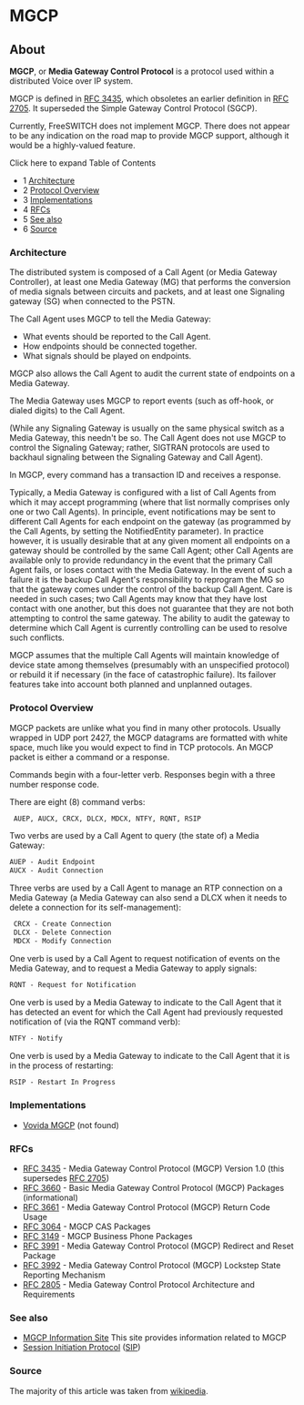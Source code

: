 
# MGCP 

 

## About

**MGCP**, or **Media Gateway Control Protocol** is a protocol used within a distributed Voice over IP system.

MGCP is defined in [RFC 3435](https://tools.ietf.org/html/rfc3435), which obsoletes an earlier definition in [RFC 2705](https://tools.ietf.org/html/rfc2705). It superseded the Simple Gateway Control Protocol (SGCP).

Currently, FreeSWITCH does not implement MGCP. There does not appear to be any indication on the road map to provide MGCP support, although it would be a highly-valued feature.

Click here to expand Table of Contents

* 1 [Architecture](#architecture)
* 2 [Protocol Overview](#protocol-overview)
* 3 [Implementations](#implementations)
* 4 [RFCs](#rfcs)
* 5 [See also](#see-also)
* 6 [Source](#source)

### Architecture

The distributed system is composed of a Call Agent (or Media Gateway Controller), at least one Media Gateway (MG) that performs the conversion of media signals between circuits and packets, and at least one Signaling gateway (SG) when connected to the PSTN.

The Call Agent uses MGCP to tell the Media Gateway:

* What events should be reported to the Call Agent.
* How endpoints should be connected together.
* What signals should be played on endpoints.

MGCP also allows the Call Agent to audit the current state of endpoints on a Media Gateway.

The Media Gateway uses MGCP to report events (such as off-hook, or dialed digits) to the Call Agent.

(While any Signaling Gateway is usually on the same physical switch as a Media Gateway, this needn't be so. The Call Agent does not use MGCP to control the Signaling Gateway; rather, SIGTRAN protocols are used to backhaul signaling between the Signaling Gateway and Call Agent).

In MGCP, every command has a transaction ID and receives a response.

Typically, a Media Gateway is configured with a list of Call Agents from which it may accept programming (where that list normally comprises only one or two Call Agents). In principle, event notifications may be sent to different Call Agents for each endpoint on the gateway (as programmed by the Call Agents, by setting the NotifiedEntity parameter). In practice however, it is usually desirable that at any given moment all endpoints on a gateway should be controlled by the same Call Agent; other Call Agents are available only to provide redundancy in the event that the primary Call Agent fails, or loses contact with the Media Gateway. In the event of such a failure it is the backup Call Agent's responsibility to reprogram the MG so that the gateway comes under the control of the backup Call Agent. Care is needed in such cases; two Call Agents may know that they have lost contact with one another, but this does not guarantee that they are not both attempting to control the same gateway. The ability to audit the gateway to determine which Call Agent is currently controlling can be used to resolve such conflicts.

MGCP assumes that the multiple Call Agents will maintain knowledge of device state among themselves (presumably with an unspecified protocol) or rebuild it if necessary (in the face of catastrophic failure). Its failover features take into account both planned and unplanned outages.

### Protocol Overview

MGCP packets are unlike what you find in many other protocols. Usually wrapped in UDP port 2427, the MGCP datagrams are formatted with white space, much like you would expect to find in TCP protocols. An MGCP packet is either a command or a response.

Commands begin with a four-letter verb. Responses begin with a three number response code.

There are eight (8) command verbs:

```xml
 AUEP, AUCX, CRCX, DLCX, MDCX, NTFY, RQNT, RSIP
```

Two verbs are used by a Call Agent to query (the state of) a Media Gateway:

```xml
AUEP - Audit Endpoint
AUCX - Audit Connection
```

Three verbs are used by a Call Agent to manage an RTP connection on a Media Gateway (a Media Gateway can also send a DLCX when it needs to delete a connection for its self-management):

```xml
 CRCX - Create Connection
 DLCX - Delete Connection
 MDCX - Modify Connection
```

One verb is used by a Call Agent to request notification of events on the Media Gateway, and to request a Media Gateway to apply signals:

```xml
RQNT - Request for Notification
```

One verb is used by a Media Gateway to indicate to the Call Agent that it has detected an event for which the Call Agent had previously requested notification of (via the RQNT command verb):

```xml
NTFY - Notify
```

One verb is used by a Media Gateway to indicate to the Call Agent that it is in the process of restarting:

```xml
RSIP - Restart In Progress
```

 
### Implementations

* [Vovida MGCP](http://www.vovida.org/protocols/downloads/mgcp/) (not found)

### RFCs

* [RFC 3435](https://tools.ietf.org/html/rfc3435) \- Media Gateway Control Protocol (MGCP) Version 1.0 (this supersedes [RFC 2705](https://tools.ietf.org/html/rfc2705))
* [RFC 3660](https://tools.ietf.org/html/rfc3660) \- Basic Media Gateway Control Protocol (MGCP) Packages (informational)
* [RFC 3661](https://tools.ietf.org/html/rfc3661) \- Media Gateway Control Protocol (MGCP) Return Code Usage
* [RFC 3064](https://tools.ietf.org/html/rfc3064) \- MGCP CAS Packages
* [RFC 3149](https://tools.ietf.org/html/rfc3149) \- MGCP Business Phone Packages
* [RFC 3991](https://tools.ietf.org/html/rfc3991) \- Media Gateway Control Protocol (MGCP) Redirect and Reset Package
* [RFC 3992](https://tools.ietf.org/html/rfc3992) \- Media Gateway Control Protocol (MGCP) Lockstep State Reporting Mechanism
* [RFC 2805](https://tools.ietf.org/html/rfc2805) \- Media Gateway Control Protocol Architecture and Requirements

### See also

* [MGCP Information Site](http://www.packetizer.com/voip/mgcp) This site provides information related to MGCP
* [Session Initiation Protocol](https://wiki.freeswitch.org/index.php?title=Session%5FInitiation%5FProtocol&action=edit&redlink=1 "Session Initiation Protocol (page does not exist)") ([SIP](https://wiki.freeswitch.org/wiki/SIP "SIP"))

### Source

The majority of this article was taken from [wikipedia](http://en.wikipedia.org/wiki/Media%5FGateway%5FControl%5FProtocol).


